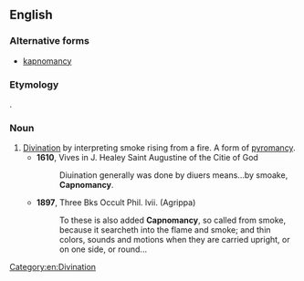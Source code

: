 ==English==

===Alternative forms===
* [[kapnomancy]]

===Etymology===
{{etyl|grc}} {{term|||tr=kapnos|smoke|lang=grc}}.

===Noun===
{{en-noun|-}}

# [[divination|Divination]] by interpreting smoke rising from a fire. A form of [[pyromancy]].
#* '''1610''', Vives in J. Healey Saint Augustine of the Citie of God
#*: Diuination generally was done by diuers means...by smoake, '''Capnomancy'''.
#* '''1897''', Three Bks Occult Phil. lvii. (Agrippa)
#*: To these is also added '''Capnomancy''', so called from smoke, because it searcheth into the flame and smoke; and thin colors, sounds and motions when they are carried upright, or on one side, or round...

[[Category:en:Divination]]